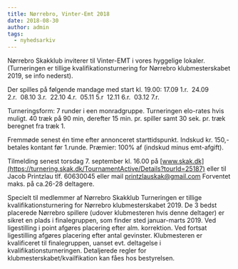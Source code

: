 ```yaml
---
title: Nørrebro, Vinter-Emt 2018
date: 2018-08-30
author: admin
tags:
  - nyhedsarkiv
---
```


Nørrebro Skakklub inviterer til Vinter-EMT i vores hyggelige lokaler. (Turneringen er tillige kvalifikationsturnering for Nørrebro klubmesterskabet 2019, se info nederst).

Der spilles på følgende mandage med start kl. 19.00: 17.09 1.r.  24.09 2.r.  08.10 3.r.  22.10 4.r.  05.11 5.r  12.11 6.r.  03.12 7.r.

Turneringsform: 7 runder i een monradgruppe. Turneringen elo-rates hvis muligt. 40 træk på 90 min, derefter 15 min. pr. spiller samt 30 sek. pr. træk beregnet fra træk 1.

Fremmøde senest én time efter annonceret starttidspunkt. Indskud kr. 150,- betales kontant før 1.runde. Præmier: 100% af (indskud minus emt-afgift).

Tilmelding senest torsdag 7. september kl. 16.00 på [www.skak.dk](https://turnering.skak.dk/TournamentActive/Details?tourId=25187) eller til Jacob Printzlau tlf. 60630045 eller mail printzlauskak@gmail.com Forventet maks. på ca.26-28 deltagere.

Specielt til medlemmer af Nørrebro Skakklub Turneringen er tillige kvalifikationsturnering for Nørrebro klubmesterskabet 2019. De 3 bedst placerede Nørrebro spillere (udover klubmesteren hvis denne deltager) er sikret en plads i finalegruppen, som finder sted januar-marts 2019. Ved ligestilling i point afgøres placering efter alm. korrektion. Ved fortsat ligestilling afgøres placering efter antal gevinster. Klubmesteren er kvalificeret til finalegruppen, uanset evt. deltagelse i kvalifikationsturneringen. Detaljerede regler for klubmesterskabet/kvailfikation kan fåes hos bestyrelsen.
